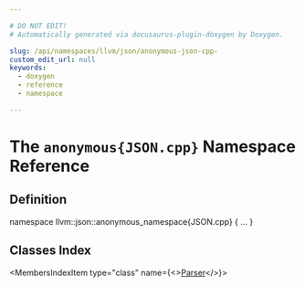 ```yaml
---

# DO NOT EDIT!
# Automatically generated via docusaurus-plugin-doxygen by Doxygen.

slug: /api/namespaces/llvm/json/anonymous-json-cpp-
custom_edit_url: null
keywords:
  - doxygen
  - reference
  - namespace

---
```





# The `anonymous{JSON.cpp}` Namespace Reference

<DoxygenPage pluginConfig={pluginConfig}>



## Definition

<CodeBlock>namespace llvm::json::anonymous&#95;namespace&#123;JSON.cpp&#125; &#123; ... &#125;</CodeBlock>

## Classes Index

<MembersIndex>

<MembersIndexItem
  type="class"
  name={<><a href="/docs/api/classes/llvm/json/anonymous-namespace-json-cpp-/parser">Parser</a></>}>
</MembersIndexItem>

</MembersIndex>


</DoxygenPage>
